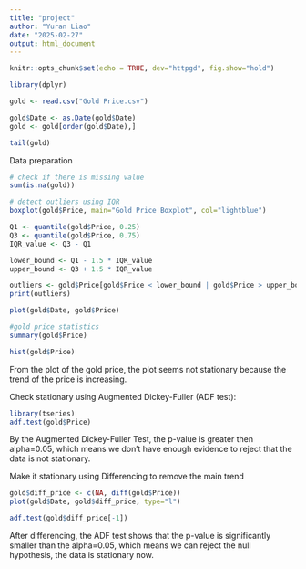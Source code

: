 ```yaml
---
title: "project"
author: "Yuran Liao"
date: "2025-02-27"
output: html_document
---
```


```r
knitr::opts_chunk$set(echo = TRUE, dev="httpgd", fig.show="hold")
```

```r
library(dplyr)
```
```r
gold <- read.csv("Gold Price.csv")
```

```r
gold$Date <- as.Date(gold$Date)
gold <- gold[order(gold$Date),]
```

```r
tail(gold)
```

Data preparation

```r
# check if there is missing value
sum(is.na(gold))

# detect outliers using IQR
boxplot(gold$Price, main="Gold Price Boxplot", col="lightblue")

Q1 <- quantile(gold$Price, 0.25)
Q3 <- quantile(gold$Price, 0.75)
IQR_value <- Q3 - Q1

lower_bound <- Q1 - 1.5 * IQR_value
upper_bound <- Q3 + 1.5 * IQR_value

outliers <- gold$Price[gold$Price < lower_bound | gold$Price > upper_bound]
print(outliers)

```

```r
plot(gold$Date, gold$Price)
```
```r
#gold price statistics
summary(gold$Price)
```
```r
hist(gold$Price)
```


From the plot of the gold price, the plot seems not stationary because the trend of the price is increasing.

Check stationary using Augmented Dickey-Fuller (ADF test):
```r
library(tseries)
adf.test(gold$Price)
```
By the Augmented Dickey-Fuller Test, the p-value is greater then alpha=0.05, which means we don't have enough evidence to reject that the data is not stationary. 

Make it stationary using Differencing to remove the main trend
```r
gold$diff_price <- c(NA, diff(gold$Price))
plot(gold$Date, gold$diff_price, type="l")
```

```r
adf.test(gold$diff_price[-1])
```
After differencing, the ADF test shows that the p-value is significantly smaller than the alpha=0.05, which means we can reject the null hypothesis, the data is stationary now. 








